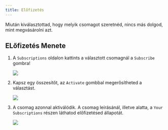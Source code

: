 ```yaml
---
title: Előfizetés
---
```



Miután kiválasztottad, hogy melyik csomagot szeretnéd, nincs más dolgod, mint megvásárolni azt.

## ELőfizetés Menete

<Steps>

1. A `Subscriptions` oldalon kattints a választott csomagnál a `Subscribe` gombra!

	![](/assets/subscribe1.png)

2. Kapsz egy összesítőt, az `Activate` gombbal megerősítheted a választást.

	![](/assets/subscribe2.png)

3. A csomag azonnal aktiválódik. A csomag leírásánál, illetve alatta, a `Your Subscriptions` részen láthatod előfizetésed állapotát.

	![](/assets/subscribe3.png)

</Steps>
